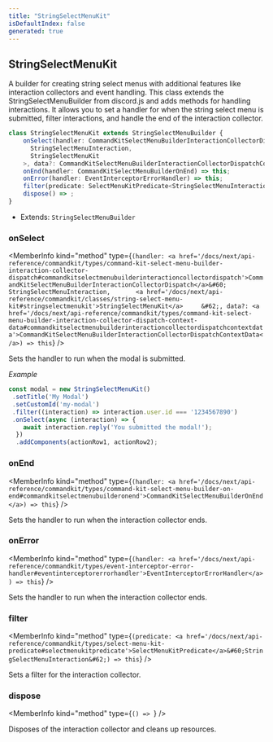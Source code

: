 ```yaml
---
title: "StringSelectMenuKit"
isDefaultIndex: false
generated: true
---
```



<!-- This file was generated from the CommandKit source. Do not modify. Instead, re-run the "docgen" script -->


## StringSelectMenuKit

<GenerationInfo sourceFile="packages/commandkit/src/components/v1/select-menu/StringSelectMenuKit.ts" sourceLine="40" packageName="commandkit" />

A builder for creating string select menus with additional features like interaction collectors and event handling.
This class extends the StringSelectMenuBuilder from discord.js and adds methods for handling interactions.
It allows you to set a handler for when the string select menu is submitted, filter interactions, and handle the end of the interaction collector.

```ts title="Signature"
class StringSelectMenuKit extends StringSelectMenuBuilder {
    onSelect(handler: CommandKitSelectMenuBuilderInteractionCollectorDispatch<
      StringSelectMenuInteraction,
      StringSelectMenuKit
    >, data?: CommandKitSelectMenuBuilderInteractionCollectorDispatchContextData) => this;
    onEnd(handler: CommandKitSelectMenuBuilderOnEnd) => this;
    onError(handler: EventInterceptorErrorHandler) => this;
    filter(predicate: SelectMenuKitPredicate<StringSelectMenuInteraction>) => this;
    dispose() => ;
}
```
* Extends: <code>StringSelectMenuBuilder</code>



<div className="members-wrapper">

### onSelect

<MemberInfo kind="method" type={`(handler: <a href='/docs/next/api-reference/commandkit/types/command-kit-select-menu-builder-interaction-collector-dispatch#commandkitselectmenubuilderinteractioncollectordispatch'>CommandKitSelectMenuBuilderInteractionCollectorDispatch</a>&#60;       StringSelectMenuInteraction,       <a href='/docs/next/api-reference/commandkit/classes/string-select-menu-kit#stringselectmenukit'>StringSelectMenuKit</a>     &#62;, data?: <a href='/docs/next/api-reference/commandkit/types/command-kit-select-menu-builder-interaction-collector-dispatch-context-data#commandkitselectmenubuilderinteractioncollectordispatchcontextdata'>CommandKitSelectMenuBuilderInteractionCollectorDispatchContextData</a>) => this`}   />

Sets the handler to run when the modal is submitted.



*Example*

```ts
const modal = new StringSelectMenuKit()
 .setTitle('My Modal')
 .setCustomId('my-modal')
 .filter((interaction) => interaction.user.id === '1234567890')
 .onSelect(async (interaction) => {
    await interaction.reply('You submitted the modal!');
  })
  .addComponents(actionRow1, actionRow2);
```
### onEnd

<MemberInfo kind="method" type={`(handler: <a href='/docs/next/api-reference/commandkit/types/command-kit-select-menu-builder-on-end#commandkitselectmenubuilderonend'>CommandKitSelectMenuBuilderOnEnd</a>) => this`}   />

Sets the handler to run when the interaction collector ends.
### onError

<MemberInfo kind="method" type={`(handler: <a href='/docs/next/api-reference/commandkit/types/event-interceptor-error-handler#eventinterceptorerrorhandler'>EventInterceptorErrorHandler</a>) => this`}   />

Sets the handler to run when the interaction collector ends.
### filter

<MemberInfo kind="method" type={`(predicate: <a href='/docs/next/api-reference/commandkit/types/select-menu-kit-predicate#selectmenukitpredicate'>SelectMenuKitPredicate</a>&#60;StringSelectMenuInteraction&#62;) => this`}   />

Sets a filter for the interaction collector.
### dispose

<MemberInfo kind="method" type={`() => `}   />

Disposes of the interaction collector and cleans up resources.


</div>
